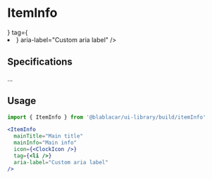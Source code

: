 

<Meta title="Items|ItemInfo" />

# ItemInfo

<Preview>
  <Story name="Default">
    <ItemInfo
      mainTitle="Main title"
      mainInfo="Main info"
      icon={<ClockIcon />}
      tag={<li />}
      aria-label="Custom aria label"
    />
  </Story>
</Preview>

## Specifications

...

## Usage

```jsx
import { ItemInfo } from '@blablacar/ui-library/build/itemInfo'

<ItemInfo
  mainTitle="Main title"
  mainInfo="Main info"
  icon={<ClockIcon />}
  tag={<li />}
  aria-label="Custom aria label"
/>
```

<Props of={ItemInfo} />
